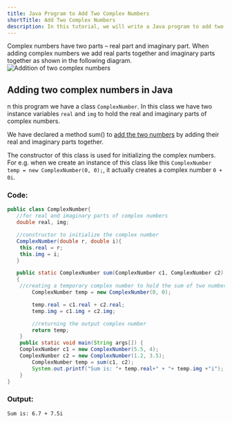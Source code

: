 ```yaml
---
title: Java Program to Add Two Complex Numbers
shortTitle: Add Two Complex Numbers
description: In this tutorial, we will write a Java program to add two complex numbers.
---
```


Complex numbers have two parts – real part and imaginary part. When adding complex numbers we add real parts together and imaginary parts together as shown in the following diagram.
![Addition of two complex numbers](https://via.placeholder.com/800x500.webp?text=Addition+of+two+complex+numbers)

## Adding two complex numbers in Java

n this program we have a class `ComplexNumber`. In this class we have two instance variables `real` and `img` to hold the real and imaginary parts of complex numbers.

We have declared a method sum() to [add the two numbers](./add-two-integers) by adding their real and imaginary parts together.

The constructor of this class is used for initializing the complex numbers. For e.g. when we create an instance of this class like this `ComplexNumber temp = new ComplexNumber(0, 0);`, it actually creates a complex number `0 + 0i`.

### Code:

```java
public class ComplexNumber{
   //for real and imaginary parts of complex numbers
   double real, img;

   //constructor to initialize the complex number
   ComplexNumber(double r, double i){
	this.real = r;
	this.img = i;
   }

   public static ComplexNumber sum(ComplexNumber c1, ComplexNumber c2)
   {
	//creating a temporary complex number to hold the sum of two numbers
        ComplexNumber temp = new ComplexNumber(0, 0);

        temp.real = c1.real + c2.real;
        temp.img = c1.img + c2.img;

        //returning the output complex number
        return temp;
    }
    public static void main(String args[]) {
	ComplexNumber c1 = new ComplexNumber(5.5, 4);
	ComplexNumber c2 = new ComplexNumber(1.2, 3.5);
        ComplexNumber temp = sum(c1, c2);
        System.out.printf("Sum is: "+ temp.real+" + "+ temp.img +"i");
    }
}
```
### Output:

```text
Sum is: 6.7 + 7.5i
```
